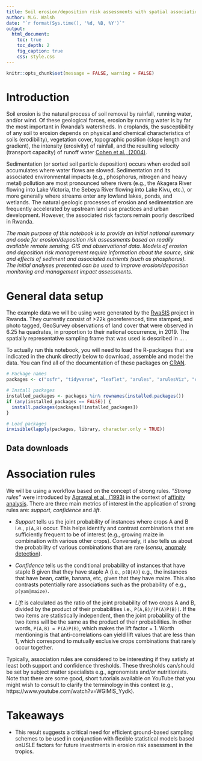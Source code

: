```yaml
---
title: Soil erosion/deposition risk assessments with spatial association rules
author: M.G. Walsh
date: "`r format(Sys.time(), '%d, %B, %Y')`"
output:
  html_document:
    toc: true
    toc_depth: 2
    fig_caption: true
    css: style.css
---
```


```r
knitr::opts_chunk$set(message = FALSE, warning = FALSE)
```

# Introduction

Soil erosion is the natural process of soil removal by rainfall, running water, and/or wind. Of these geological forces, erosion by running water is by far the most important in Rwanda's watersheds. In croplands, the susceptibility of any soil to erosion depends on physical and chemical characteristics of soils (erodibility), vegetation cover, topographic position (slope length and gradient), the intensity (erosivity) of rainfall, and the resulting velocity (transport capacity) of runoff water [Cohen et al., (2004)](https://www.researchgate.net/publication/235936792_Empirical_reformulation_of_the_Universal_Soil_Loss_Equation_for_erosion_risk_assessment_in_a_tropical_watershed). 

Sedimentation (or sorted soil particle deposition) occurs when eroded soil accumulates where water flows are slowed. Sedimentation and its associated environmental impacts (e.g., phosphorus, nitrogen and heavy metal) pollution are most pronounced where rivers (e.g., the Akagera River flowing into Lake Victoria, the Sebeya River flowing into Lake Kivu, etc.), or more generally where streams enter any lowland lakes, ponds, and wetlands. The natural geologic processes of erosion and sedimentation are frequently accelerated by upstream land use practices and urban development. However, the associated risk factors remain poorly described in Rwanda.

*The main purpose of this notebook is to provide an initial national summary and code for erosion/deposition risk assessments based on readily available remote sensing, GIS and observational data. Models of erosion and deposition risk management require information about the source, sink and effects of sediment and associated nutrients (such as phosphorus). The initial analyses presented can be used to improve erosion/deposition monitoring and management impact assessments.*

# General data setup

The example data we will be using were generated by the [RwaSIS](https://doi.org/10.17605/OSF.IO/Y9ZUT) project in Rwanda. They currently consist of >22k georeferenced, time stamped, and photo tagged, GeoSurvey observations of land cover that were observed in 6.25 ha quadrates, in proportion to their national occurrence, in 2019. The spatially representative sampling frame that was used is described in ... .

To actually run this notebook, you will need to load the R-packages that are indicated in the chunk directly below to download, assemble and model the data. You can find all of the documentation of these packages on [CRAN](https://cran.r-project.org/).

```r
# Package names
packages <- c("osfr", "tidyverse", "leaflet", "arules", "arulesViz", "caret", "arulesCBA")

# Install packages
installed_packages <- packages %in% rownames(installed.packages())
if (any(installed_packages == FALSE)) {
  install.packages(packages[!installed_packages])
}

# Load packages
invisible(lapply(packages, library, character.only = TRUE))
```

## Data downloads



# Association rules

We will be using a workflow based on the concept of strong rules. *"Strong rules"* were introduced by [Agrawal et al., (1993)](https://dl.acm.org/doi/10.1145/170036.170072) in the context of [affinity analysis](https://en.wikipedia.org/wiki/Affinity_analysis). There are three main metrics of interest in the application of strong rules are: *support*, *confidence* and *lift*.

* *Support* tells us the joint probability of instances where crops A and B i.e., `p(A,B)` occur. This helps identify and contrast combinations that are sufficiently frequent to be of interest (e.g., growing maize in combination with various other crops). Conversely, it also tells us about the probability of various combinations that are rare (*sensu*, [anomaly detection](https://en.wikipedia.org/wiki/Anomaly_detection)).

* *Confidence* tells us the conditional probability of instances that have staple B given that they have staple A (i.e., `p(B|A)`) e.g., the instances that have bean, cattle, banana, etc, given that they have maize. This also contrasts potentially rare associations such as the probability of e.g., `p(yam|maize)`.

* *Lift* is calculated as the ratio of the joint probability of two crops A and B, divided by the product of their probabilities i.e., `P(A,B)/(P(A)P(B))`. If the two items are statistically independent, then the joint probability of the two items will be the same as the product of their probabilities. In other words, `P(A,B) = P(A)P(B)`, which makes the lift factor = 1. Worth mentioning is that anti-correlations can yield lift values that are less than 1, which correspond to mutually exclusive crops combinations that rarely occur together.

Typically, association rules are considered to be interesting if they satisfy at least both support and confidence thresholds. These thresholds can/should be set by subject matter specialists e.g., agronomists and/or nutritionists. Note that there are some good, short tutorials available on YouTube that you might wish to consult to clarify the terminology in this context (e.g., https://www.youtube.com/watch?v=WGlMlS_Yydk).

# Takeaways

* This result suggests a critical need for efficient ground-based sampling schemes to be used in conjunction with flexible statistical models based onUSLE factors for future investments in erosion risk assessment in the tropics.
